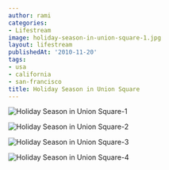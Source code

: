 ```yaml
---
author: rami
categories:
- Lifestream
image: holiday-season-in-union-square-1.jpg
layout: lifestream
publishedAt: '2010-11-20'
tags:
- usa
- california
- san-francisco
title: Holiday Season in Union Square
---
```


![Holiday Season in Union Square-1](/assets/images/content/lifestream/holiday-season-in-union-square-1.jpg)

![Holiday Season in Union Square-2](/assets/images/content/lifestream/holiday-season-in-union-square-2.jpg)

![Holiday Season in Union Square-3](/assets/images/content/lifestream/holiday-season-in-union-square-3.jpg)

![Holiday Season in Union Square-4](/assets/images/content/lifestream/holiday-season-in-union-square-4.jpg)
